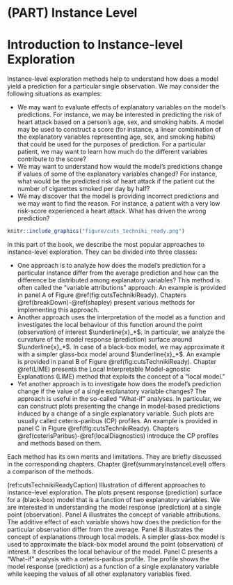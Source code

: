 # (PART) Instance Level {-}

<!--
```r
knitr::include_graphics("figure/UMEPpiramideInstance.png")
```
-->

# Introduction to Instance-level Exploration {#InstanceLevelExploration}

Instance-level exploration methods help to understand how does a model yield a prediction for a particular single observation. We may consider the following situations as examples:

* We may want to evaluate effects of explanatory variables on the model's predictions. For instance, we may be interested in predicting the risk of heart attack based on a person's age, sex, and smoking habits. A model may be used to construct a score (for instance, a linear combination of the explanatory variables representing age, sex, and smoking habits) that could be used for the purposes of prediction. For a particular patient, we may want to learn how much do the different variables contribute to the score?
* We may want to understand how would the model's predictions change if values of some of the explanatory variables changed? For instance, what would be the predicted risk of heart attack if the patient cut the number of cigarettes smoked per day by half? 
* We may discover that the model is providing incorrect predictions and we may want to find the reason. For instance, a patient with a very low risk-score experienced a heart attack. What has driven the wrong prediction?

```r
knitr::include_graphics("figure/cuts_techniki_ready.png")
```

In this part of the book, we describe the most popular approaches to instance-level exploration. They can be divided into three classes:

* One approach is to analyze how does the model's prediction for a particular instance differ from the average prediction and how can the difference be distributed among explanatory variables? This method is often called the "variable attributions" approach. An example is provided in panel A of Figure \@ref(fig:cutsTechnikiReady). Chapters \@ref(breakDown)-\@ref(shapley) present various methods for implementing this approach. 
* Another approach uses the interpretation of the model as a function and investigates the local behaviour of this function around the point (observation) of interest $\underline{x}_*$. In particular, we analyze the curvature of the model response (prediction) surface around $\underline{x}_*$. In case of a black-box model, we may approximate it with a simpler glass-box model around $\underline{x}_*$. An example is provided in panel B of Figure \@ref(fig:cutsTechnikiReady). Chapter \@ref(LIME) presents the Local Interpretable Model-agnostic Explanations (LIME) method that exploits the concept of a "local model." 
* Yet another approach is to investigate how does the model's prediction change if the value of a single explanatory variable  changes? The approach is useful in the so-called "What-if" analyses. In particular, we can construct plots presenting the change in model-based predictions induced by a change of a single explanatory variable. Such plots are usually called ceteris-paribus (CP) profiles. An example is provided in panel C in Figure \@ref(fig:cutsTechnikiReady). Chapters \@ref(ceterisParibus)-\@ref(localDiagnostics) introduce the CP profiles and methods based on them.  

Each method has its own merits and limitations. They are briefly discussed in the corresponding chapters. Chapter \@ref(summaryInstanceLevel) offers a comparison of the methods.

(ref:cutsTechnikiReadyCaption) Illustration of different approaches to instance-level exploration. The plots present response (prediction) surface for a (black-box) model that is a function of two explanatory variables. We are interested in understanding the model response (prediction) at a single point (observation). Panel A illustrates the concept of variable attributions. The additive effect of each variable shows how does the prediction for the particular observation differ from the average. Panel B illustrates the concept of explanations through local models. A simpler glass-box model is used to approximate the black-box model around the point (observation) of interest. It describes the local behaviour of the model. Panel C presents a "What-if" analysis with a ceteris-paribus profile. The profile shows the model response (prediction) as a function of a single explanatory variable while keeping the values of all other explanatory variables fixed.

